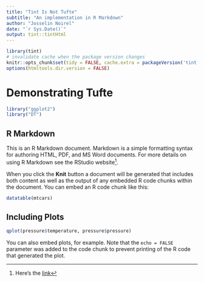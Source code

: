 ```yaml
---
title: "Tint Is Not Tufte"
subtitle: "An implementation in R Markdown"
author: "Josselin Noirel"
date: "`r Sys.Date()`"
output: tint::tintHtml
---
```


```r
library(tint)
# invalidate cache when the package version changes
knitr::opts_chunk$set(tidy = FALSE, cache.extra = packageVersion('tint'))
options(htmltools.dir.version = FALSE)
```

# Demonstrating Tufte

```r
library("ggplot2")
library("DT")
```

## R Markdown

This is an R Markdown document. Markdown is a simple formatting syntax for authoring HTML, PDF, and MS Word documents. For more details on using R Markdown see the RStudio website^[Here's the [link](http://rmarkdown.rstudio.com/)].

When you click the **Knit** button a document will be generated that includes both content as well as the output of any embedded R code chunks within the document. You can embed an R code chunk like this:

```r
datatable(mtcars)
```

## Including Plots

```r
qplot(pressure$temperature, pressure$pressure)
```

You can also embed plots, for example. Note that the `echo = FALSE` parameter was added to the code chunk to prevent printing of the R code that generated the plot.
